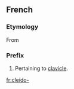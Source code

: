 ==French==

===Etymology===
From {{AGr.|fr}}

===Prefix===
{{infl|fr|prefix}}

# Pertaining to [[clavicle]].

[[fr:cleido-]]
